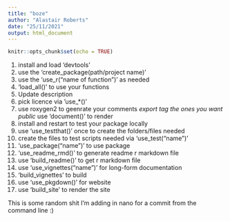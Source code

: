 ```yaml
---
title: "boze"
author: "Alastair Roberts"
date: "25/11/2021"
output: html_document
---
```


```r
knitr::opts_chunk$set(echo = TRUE)
```

1. install and load 'devtools'
2. use the 'create_package(path/project name)'
3. use the 'use_r("name of function")' as needed
4. 'load_all()' to use your functions
5. Update description
6. pick licence via 'use_*()'
7. use roxygen2 to geenrate your comments
  *export tag the ones you want public
  *use 'document()' to render
8. install and restart to test your package locally
9. use 'use_testthat()' once to create the folders/files needed
10. create the files to test scripts needed via 'use_test("name")'
12. 'use_package("name")' to use package
13. 'use_readme_rmd()' to generate readme r markdown file
14. use 'build_readme()' to get r markdown file
15. use 'use_vignettes("name")' for long-form documentation
16. 'build_vignettes' to build
17. use 'use_pkgdown()' for website
18. use 'build_site' to render the site

This is some random shit I'm adding in nano for a commit from the command line :)

